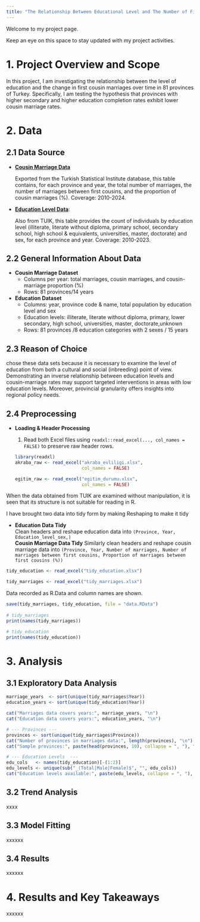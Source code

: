```yaml
---
title: "The Relationship Between Educational Level and The Number of First Cousin Marriages"
---
```


Welcome to my project page.

Keep an eye on this space to stay updated with my project activities.

# 1. Project Overview and Scope

In this project, I am investigating the relationship between the level of education and the change in first cousin marriages over time in 81 provinces of Turkey. Specifically, I am testing the hypothesis that provinces with higher secondary and higher education completion rates exhibit lower cousin marriage rates.

# 2. Data

## 2.1 Data Source

-   [**Cousin Marriage Data**](https://data.tuik.gov.tr/Bulten/DownloadIstatistikselTablo?p=W9qPaB3UHC3APCfqBcL9Pw/IbmcxfqPm7j6mUvKNbwRbeVSTs7PsxUrOw0WvM9zO)

    Exported from the Turkish Statistical Institute database, this table contains, for each province and year, the total number of marriages, the number of marriages between first cousins, and the proportion of cousin marriages (%). Coverage: 2010-2024.

-   [**Education Level Data**](https://data.tuik.gov.tr/Bulten/DownloadIstatistikselTablo?p=MOssQM1731aBCox6XZONouk1GkwqqxQ86jdpyOHxqxSLKf59B9XajpUZlq3bPMtF):

    Also from TUIK, this table provides the count of individuals by education level (illiterate, literate without diploma, primary school, secondary school, high school & equivalents, universities, master, doctorate) and sex, for each province and year. Coverage: 2010-2023.

## 2.2 General Information About Data

-   **Cousin Marriage Dataset**
    -   Columns per year: total marriages, cousin marriages, and cousin-marriage proportion (%)\
    -   Rows: 81 provinces/14 years
-   **Education Dataset**
    -   Columns: year, province code & name, total population by education level and sex\
    -   Education levels: illiterate, literate without diploma, primary, lower secondary, high school, universities, master, doctorate,unknown\
    -   Rows: 81 provinces /8 education categories with 2 sexes / 15 years

## 2.3 Reason of Choice

chose these data sets because it is necessary to examine the level of education from both a cultural and social (inbreeding) point of view. Demonstrating an inverse relationship between education levels and cousin-marriage rates may support targeted interventions in areas with low education levels. Moreover, provincial granularity offers insights into regional policy needs.

## 2.4 Preprocessing

-   **Loading & Header Processing**

    1.  Read both Excel files using `readxl::read_excel(..., col_names = FALSE)` to preserve raw header rows.

    ```r
    library(readxl)
    akraba_raw <- read_excel("akraba_evliligi.xlsx",
                             col_names = FALSE)

    egitim_raw <- read_excel("egitim_durumu.xlsx",
                             col_names = FALSE)
    ```

When the data obtained from TUIK are examined without manipulation, it is seen that its structure is not suitable for reading in R.

I have brought two data into tidy form by making Reshaping to make it tidy

-   **Education Data Tidy**\
    Clean headers and reshape education data into `(Province, Year, Education_level_sex,)`\
    **Cousin Marriage Data Tidy** Similarly clean headers and reshape cousin marriage data into `(Province, Year, Number of marriages, Number of marriages between first cousins, Proportion of marriages between first cousins (%))`

```r

tidy_education <- read_excel("tidy_education.xlsx")

tidy_marriages <- read_excel("tidy_marriages.xlsx")
```

Data recorded as R.Data and column names are shown.

```r

save(tidy_marriages, tidy_education, file = "data.RData")
  
# tidy_marriages
print(names(tidy_marriages))

# tidy_education
print(names(tidy_education))

```

# 3. Analysis

## 3.1 Exploratory Data Analysis

```r

marriage_years  <- sort(unique(tidy_marriages$Year))
education_years <- sort(unique(tidy_education$Year))

cat("Marriages data covers years:", marriage_years, "\n")
cat("Education data covers years:", education_years, "\n")
```
```r

# --- Provinces ---
provinces <- sort(unique(tidy_marriages$Province))
cat("Number of provinces in marriages data:", length(provinces), "\n")
cat("Sample provinces:", paste(head(provinces, 10), collapse = ", "), "...\n\n")

# --- Education Levels  ---
edu_cols   <- names(tidy_education)[-(1:2)]
edu_levels <- unique(sub("_(Total|Male|Female)$", "", edu_cols))
cat("Education levels available:", paste(edu_levels, collapse = ", "), "\n")

```
## 3.2 Trend Analysis

xxxx

## 3.3 Model Fitting

xxxxxx

## 3.4 Results

xxxxxx

# 4. Results and Key Takeaways

xxxxxx
